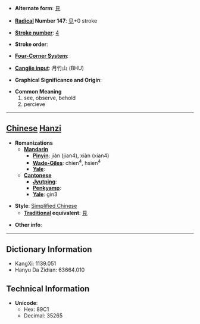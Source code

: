 * '''Alternate form''': [[見]]

* '''[[Wiktionary:Chinese radical index| Radical]] Number 147''': [[Wiktionary:Chinese radical index 见|见]]+0 stroke

* '''[[Wiktionary:Chinese total strokes index|Stroke number]]''': [[Wiktionary:Chinese total strokes index 4|4]]

* '''Stroke order''': 

* '''[[Wiktionary:Chinese four corner index|Four-Corner System]]''': 

* '''[[Wiktionary:Chinese Cangjie index|Cangjie input]]''': 月竹山 (BHU)

* '''Graphical Significance and Origin''': 

* '''Common Meaning'''
*#see, observe, behold
*# percieve


----

== [[Chinese]] [[Hanzi]] ==

* '''Romanizations'''
** '''[[Mandarin]]'''
*** '''[[Pinyin]]''': jiàn (jian4), xiàn (xian4)
*** '''[[Wade-Giles]]''': chien<sup>4</sup>, hsien<sup>4</sup>
*** '''[[Yale]]''': 
** '''[[Cantonese]]'''
*** '''[[Jyutping]]''':
*** '''[[Penkyamp]]''': 
*** '''[[Yale]]''': gin3

* '''Style''': [[Simplified Chinese]] 
** '''[[Traditional Chinese|Traditional]] equivalent''': [[見]]

* '''Other info''': 

----

== Dictionary Information ==

* KangXi: 1139.051
* Hanyu Da Zidian: 63664.010

== Technical Information ==

* '''Unicode''':
** Hex: 89C1
** Decimal: 35265
